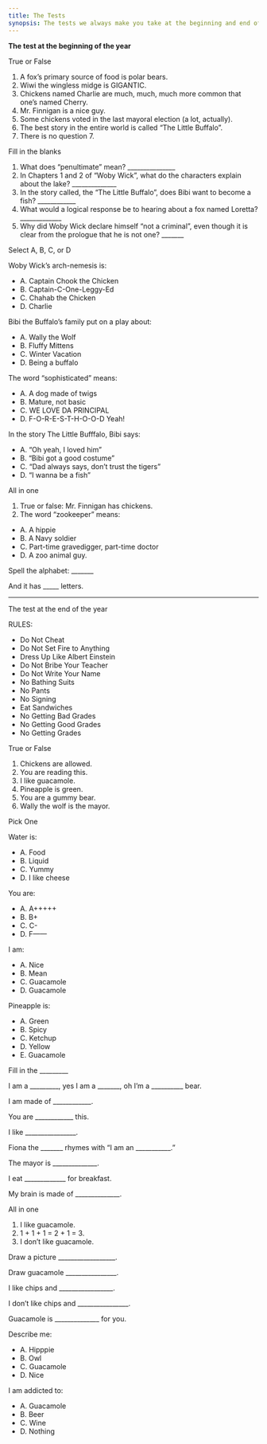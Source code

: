 ```yaml
---
title: The Tests
synopsis: The tests we always make you take at the beginning and end of the school year
---
```


**The test at the beginning of the year**

True or False

1. A fox’s primary source of food is polar bears.
2. Wiwi the wingless midge is GIGANTIC.
3. Chickens named Charlie are much, much, much more common that one’s named Cherry.
4. Mr. Finnigan is a nice guy.
5. Some chickens voted in the last mayoral election (a lot, actually).
6. The best story in the entire world is called “The Little Buffalo”.
7. There is no question 7.

Fill in the blanks

1. What does “penultimate” mean? \_\_\_\_\_\_\_\_\_\_\_\_\_\_\_
2. In Chapters 1 and 2 of “Woby Wick”, what do the characters explain about the lake? \_\_\_\_\_\_\_\_\_\_\_\_\_\_
3. In the story called, the “The Little Buffalo”, does Bibi want to become a fish? \_\_\_\_\_\_\_\_\_\_\_\_
4. What would a logical response be to hearing about a fox named Loretta? \_\_\_\_\_\_\_\_\_\_\_\_\_
5. Why did Woby Wick declare himself “not a criminal”, even though it is clear from the prologue that he is not one? \_\_\_\_\_\_\_

Select A, B, C, or D

Woby Wick’s arch-nemesis is:

* A. Captain Chook the Chicken
* B. Captain-C-One-Leggy-Ed
* C. Chahab the Chicken
* D. Charlie

Bibi the Buffalo’s family put on a play about:

* A. Wally the Wolf
* B. Fluffy Mittens
* C. Winter Vacation
* D. Being a buffalo

The word “sophisticated” means:

* A. A dog made of twigs
* B. Mature, not basic
* C. WE LOVE DA PRINCIPAL
* D. F-O-R-E-S-T-H-O-O-D Yeah!

In the story The Little Bufffalo, Bibi says:

* A. “Oh yeah, I loved him”
* B. “Bibi got a good costume”
* C. “Dad always says, don’t trust the tigers”
* D. “I wanna be a fish”

All in one

1. True or false: Mr. Finnigan has chickens.
2. The word “zookeeper” means:

* A. A hippie
* B. A Navy soldier
* C. Part-time gravedigger, part-time doctor
* D. A zoo animal guy.

Spell the alphabet: \_\_\_\_\_\_\_

And it has \_\_\_\_\_ letters.

***

The test at the end of the year

RULES:

* Do Not Cheat
* Do Not Set Fire to Anything
* Dress Up Like Albert Einstein
* Do Not Bribe Your Teacher
* Do Not Write Your Name
* No Bathing Suits
* No Pants
* No Signing
* Eat Sandwiches
* No Getting Bad Grades
* No Getting Good Grades
* No Getting Grades

True or False

1. Chickens are allowed.
2. You are reading this.
3. I like guacamole.
4. Pineapple is green.
5. You are a gummy bear.
6. Wally the wolf is the mayor.

Pick One

Water is:

* A. Food
* B. Liquid
* C. Yummy
* D. I like cheese

You are:

* A. A+++++
* B. B+
* C. C-
* D. F——

I am:

* A. Nice
* B. Mean
* C. Guacamole
* D. Guacamole

Pineapple is:

* A. Green
* B. Spicy
* C. Ketchup
* D. Yellow
* E. Guacamole

Fill in the \_\_\_\_\_\_\_\_\_

I am a \_\_\_\_\_\_\_\_\_, yes I am a \_\_\_\_\_\_\_, oh I’m a \_\_\_\_\_\_\_\_\_\_ bear.

I am made of \_\_\_\_\_\_\_\_\_\_\_\_.

You are \_\_\_\_\_\_\_\_\_\_\_\_ this.

I like \_\_\_\_\_\_\_\_\_\_\_\_\_\_\_\_.

Fiona the \_\_\_\_\_\_\_ rhymes with “I am an \_\_\_\_\_\_\_\_\_\_\_.”

The mayor is \_\_\_\_\_\_\_\_\_\_\_\_\_\_.

I eat \_\_\_\_\_\_\_\_\_\_\_\_\_ for breakfast.

My brain is made of \_\_\_\_\_\_\_\_\_\_\_\_\_\_.

All in one

1. I like guacamole.
2. 1 + 1 + 1 = 2 + 1 = 3.
3. I don’t like guacamole.

Draw a picture \_\_\_\_\_\_\_\_\_\_\_\_\_\_\_\_\_\_.

Draw guacamole \_\_\_\_\_\_\_\_\_\_\_\_\_\_\_\_.

I like chips and \_\_\_\_\_\_\_\_\_\_\_\_\_\_\_\_\_.

I don’t like chips and \_\_\_\_\_\_\_\_\_\_\_\_\_\_\_\_.

Guacamole is \_\_\_\_\_\_\_\_\_\_\_\_\_\_ for you.

Describe me:

* A. Hipppie
* B. Owl
* C. Guacamole
* D. Nice

I am addicted to:

* A. Guacamole
* B. Beer
* C. Wine
* D. Nothing
